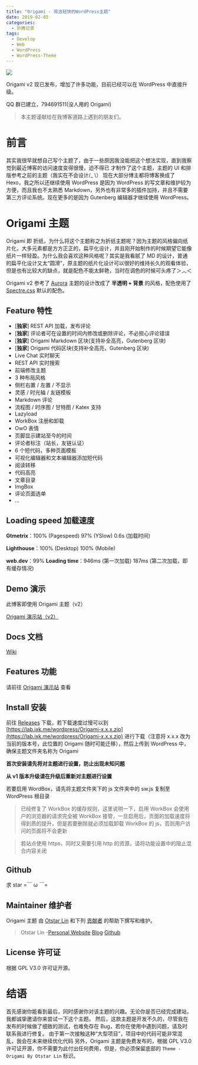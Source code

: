 ```yaml
---
title: "Origami - 简洁轻快的WordPress主题"
date: 2019-02-05
categories:
  - 折腾记录
tags:
  - Develop
  - Web
  - WordPress
  - WordPress-Theme
---
```


![](./origami-screenshot-min.png)

Origami v2 现已发布，增加了许多功能，目前已经可以在 WordPress 中直接升级。

QQ 群已建立，794691511(没人用的 Origami)

> 本主题谨献给在我博客道路上遇到的朋友们。

# 前言

其实我很早就想自己写个主题了，由于一些原因我没能把这个想法实现，直到我察觉到最近博客的访问速度变得很慢，迫不得已 才制作了这个主题，主题的 UI 和排版参考之前的主题（我实在不会设计/\_ \\） 现在大部分博主都将博客换成了 Hexo，我之所以还继续使用 WordPress 是因为 WordPress 的写文章和维护较为方便，而且我也不太熟悉 Markdown，另外也有非常多的插件加持，并且不需要第三方评论系统。现在更多的是因为 Gutenberg 编辑器才继续使用 WordPress。

# Origami 主题

Origami 即 折纸，为什么将这个主题称之为折纸主题呢？因为主题的风格偏向纸片化，大多元素都是方方正正的，扁平化设计，并且刚开始制作的时候期望它能像纸片一样轻盈。为什么我会喜欢这种风格呢？其实是我看腻了 MD 的设计，普通的扁平化设计又太“圆滑”，原主题的纸片化设计可以很好的维持长久的观看体验，但是也有比较大的缺点，就是配色不能太鲜艳，当时在调色的时候可头疼了＞︿＜

Origami v2 参考了 [Aurora](https://github.com/chanshiyucx/aurora) 主题的设计改成了 **半透明 + 背景** 的风格，配色使用了 [Spectre.css](https://picturepan2.github.io/spectre/) 默认的配色。

## Feature 特性

- \[**独家**\] REST API 加载，发布评论
- \[**独家**\] 评论者可在设置的时间内修改或删除评论，不必担心评论错误
- \[**独家**\] Origami Markdown 区块(支持补全高亮，Gutenberg 区块)
- \[**独家**\] Origami 代码区块(支持补全高亮，Gutenberg 区块)
- Live Chat 实时聊天
- REST API 实时搜索
- 前端修改主题
- 3 种布局风格
- 侧栏右置 / 左置 / 不显示
- 灵感 / 时光轴 / 友链模板
- Markdown 评论
- 流程图 / 时序图 / 甘特图 / Katex 支持
- Lazyload
- WorkBox 注册和卸载
- OwO 表情
- 页脚显示建站至今的时间
- 评论者标注（站长，友链认证）
- 6 个短代码，多种页面模板
- 可视化编辑器和文本编辑器添加短代码
- 阅读转移
- 代码高亮
- 文章目录
- ImgBox
- 评论页面选单
- …

## Loading speed 加载速度

**Gtmetrix**：100% (Pagespeed) 97% (YSlow) 0.6s (加载时间)

**Lighthouse**：100% (Desktop) 100% (Mobile)

**web.dev**：99% **Loading time**：946ms (第一次加载) 187ms (第二次加载，即有缓存情况)

## Demo 演示

此博客即使用 Origami 主题（v2）

[Origami 演示站（v2）](https://origami.ixk.me)

## Docs 文档

[Wiki](https://doc.ixk.me/origami/)

## Features 功能

请前往 [Origami 演示站](https://origami.ixk.me/) 查看

## Install 安装

前往 [Releases](https://github.com/syfxlin/origami/releases) 下载，若下载速度过慢可以到 [https://lab.ixk.me/wordpress/Origami-x.x.x.zip](https://lab.ixk.me/wordpress/Origami-x.x.x.zip) 进行下载（注意将 x.x.x 改为当前的版本号，此位置的 Origami 随时可能迁移），然后上传到 WordPress 中，确保主题文件夹名称为 Origami

**首次安装请先将对主题进行设置，防止出现未知问题**

**从 v1 版本升级请在升级后重新对主题进行设置**

若要启用 WordBox，请先将主题文件夹下的 js 文件夹中的 sw.js 复制至 WordPress 根目录

> 已经修复了 WorkBox 的缓存规则，这里说明一下，启用 WorkBox 会使用户的浏览器的请求完全被 WorkBox 接管，一旦启用后，页面的加载速度将得到质的提升，但是若要删除就必须加载卸载 WorkBox 的 js，否则用户访问的页面将不会更新

> 若站点使用 https，同时又需要引用 http 的资源，请将功能设置中的阻止混合内容关闭

## Github

求 star =￣ ω ￣=

## Maintainer 维护者

Origami 主题 由 [Otstar Lin](https://ixk.me/) 和下列 [贡献者](https://github.com/syfxlin/origami/graphs/contributors) 的帮助下撰写和维护。

> Otstar Lin -[Personal Website](https://ixk.me/)·[Blog](https://blog.ixk.me/)·[Github](https://github.com/syfxlin)

## License 许可证

根据 GPL V3.0 许可证开源。

# 结语

首先感谢你能看到最后，同时感谢你对该主题的兴趣。无论你是否已经完成建站，我都诚挚邀请你来尝试一下这个主题。 然后，这款主题是开发不久的，尽管我在发布的时候做了细致的测试，也难免存在 Bug，若你在使用中遇到问题，请及时联系我进行修复。 由于第一次接触这种“大型项目”，项目中的代码可能非常混乱，我会在未来继续优化代码 另外，Origami 主题是免费发布的，根据 GPL V3.0 许可证开源，你不需要为此付出任何费用，但是，你必须保留底部的 `Theme - Origami By Otstar Lin` 标识。
